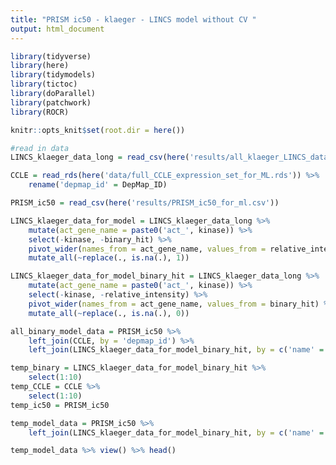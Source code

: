 ```yaml
---
title: "PRISM ic50 - klaeger - LINCS model without CV "
output: html_document
---
```


```r
library(tidyverse)
library(here)
library(tidymodels)
library(tictoc)
library(doParallel)
library(patchwork)
library(ROCR)

knitr::opts_knit$set(root.dir = here())
```

```r
#read in data 
LINCS_klaeger_data_long = read_csv(here('results/all_klaeger_LINCS_data_for_ml_long.csv'))

CCLE = read_rds(here('data/full_CCLE_expression_set_for_ML.rds')) %>% 
	rename('depmap_id' = DepMap_ID)

PRISM_ic50 = read_csv(here('results/PRISM_ic50_for_ml.csv'))
```

```r

LINCS_klaeger_data_for_model = LINCS_klaeger_data_long %>% 
	mutate(act_gene_name = paste0('act_', kinase)) %>% 
	select(-kinase, -binary_hit) %>% 
	pivot_wider(names_from = act_gene_name, values_from = relative_intensity) %>% 
	mutate_all(~replace(., is.na(.), 1))

LINCS_klaeger_data_for_model_binary_hit = LINCS_klaeger_data_long %>% 
	mutate(act_gene_name = paste0('act_', kinase)) %>% 
	select(-kinase, -relative_intensity) %>% 
	pivot_wider(names_from = act_gene_name, values_from = binary_hit) %>% 
	mutate_all(~replace(., is.na(.), 0))

all_binary_model_data = PRISM_ic50 %>% 
	left_join(CCLE, by = 'depmap_id') %>% 
	left_join(LINCS_klaeger_data_for_model_binary_hit, by = c('name' = 'drug'))

temp_binary = LINCS_klaeger_data_for_model_binary_hit %>% 
	select(1:10)
temp_CCLE = CCLE %>% 
	select(1:10)
temp_ic50 = PRISM_ic50

temp_model_data = PRISM_ic50 %>% 
	left_join(LINCS_klaeger_data_for_model_binary_hit, by = c('name' = 'drug'))

temp_model_data %>% view() %>% head()
```
